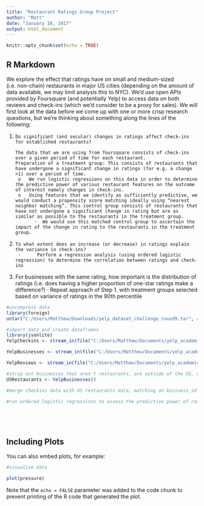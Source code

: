 ```yaml
---
title: "Restaurant Ratings Group Project"
author: "Matt"
date: "January 16, 2017"
output: html_document
---
```


```r
knitr::opts_chunk$set(echo = TRUE)
```

## R Markdown

We explore the effect that ratings have on small and medium-sized (i.e. non-chain) restaurants in major US cities (depending on the amount of data available, we may limit analysis this to NYC). We'd use open APIs provided by Foursquare (and potentially Yelp) to access data on both reviews and check-ins (which we'd consider to be a proxy for sales). We will first look at the data before we come up with one or more crisp research questions, but we're thinking about something along the lines of the following:
 
1.     Do significant (and secular) changes in ratings affect check-ins for established restaurants?
 
       The data that we are using from foursquare consists of check-ins over a given period of time for each restaurant.
       Preparation of a treatment group: This consists of restaurants that have undergone a significant change in ratings (for e.g. a change >1) over a period of time.
        o   We run logistic regressions on this data in order to determine the predictive power of various restaurant features on the outcome of interest namely changes in check-ins.
        o   Using features that we identify as sufficiently predictive, we would conduct a propensity score matching ideally using “nearest neighbor matching”. This control group consists of restaurants that have not undergone a significant change in rating but are as similar as possible to the restaurants in the treatment group.
              ·  We would use this matched control group to ascertain the impact of the change in rating to the restaurants in the treatment group.
 
2.     To what extent does an increase (or decrease) in ratings explain the variance in check-ins? 
        ·      Perform a regression analysis (using ordered logistic regression) to determine the correlation between ratings and check-ins
 
3. For businesses with the same rating, how important is the distribution of ratings (i.e. does having a higher proportion of one-star ratings make a difference?) 
        ·      Repeat approach of Step 1. with treatment groups selected based on variance of ratings in the 90th percentile

```r

#uncompress data
library(foreign)
untar("C:/Users/Matthew/Downloads/yelp_dataset_challenge_round9.tar", compressed = "none", exdir ="C:/Users/Matthew/Documents")

#import data and create dataframes 
library(jsonlite)
YelpCheckins <- stream_in(file("C:/Users/Matthew/Documents/yelp_academic_dataset_checkin.json"),pagesize = 500)

YelpBusinesses <- stream_in(file("C:/Users/Matthew/Documents/yelp_academic_dataset_business.json"),pagesize = 500)

YelpReviews <- stream_in(file("C:/Users/Matthew/Documents/yelp_academic_dataset_review.json"),pagesize = 500)

#strip out businesses that aren't restaurants, are outside of the US, or haven't been around for more than two years
USRestaurants <- YelpBusinesses()

#merge checkins data with US restaurants data, matching on business_id

#run ordered logistic regressions to assess the predictive power of rating, number of ratings, and location on restaurant checkins within the past year






```

## Including Plots

You can also embed plots, for example:

```r

#visualize data

plot(pressure)
```

Note that the `echo = FALSE` parameter was added to the code chunk to prevent printing of the R code that generated the plot.
